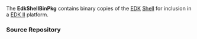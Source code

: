 <!-- [[Category:EDKII Packages]] -->
<!-- [[Category:EFI Shell]] -->
<!-- [[Category:EDK]] -->

The '''EdkShellBinPkg''' contains binary copies of the [[EDK]] [[Efi-shell|Shell]] for inclusion in a [http://tianocore.github.io/edk2/ EDK II] platform.

===Source Repository===
{{Edk2SubPkg|EdkShellBinPkg}}